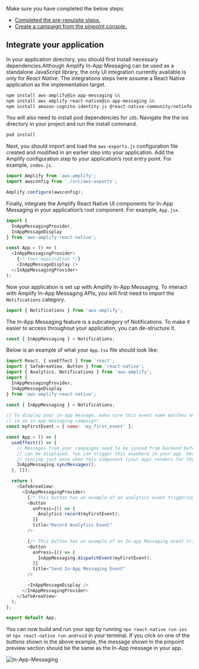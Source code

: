 Make sure you have completed the below steps:

- [Completed the pre-requisite steps.](/lib/in-app-messaging/prerequisites)
- [Create a campaign from the pinpoint console.](/lib/in-app-messaging/create-campaigns)

## Integrate your application

In your application directory, you should first Install necessary dependencies.Although Amplify In-App Messaging can be used as a standalone JavaScript library, the only UI integration currently available is only for _React Native_. The integrations steps here assume a React Native application as the implementation target.

```js
npm install aws-amplify@in-app-messaging &&
npm install aws-amplify-react-native@in-app-messaging &&
npm install amazon-cognito-identity-js @react-native-community/netinfo @react-native-async-storage/async-storage
```

You will also need to install pod dependencies for `iOS`. Navigate the the ios directory in your project and run the install command.

```bash
pod install
```

Next, you should import and load the `aws-exports.js` configuration file created and modified in an earlier step into your application. Add the Amplify configuration step to your application’s root entry point. For example, `index.js`.

```js
import Amplify from 'aws-amplify';
import awsconfig from './src/aws-exports';

Amplify.configure(awsconfig);
```

Finally, integrate the Amplify React Native UI components for In-App Messaging in your application’s root component. For example, `App.jsx`.

```js
import {
  InAppMessagingProvider,
  InAppMessageDisplay
} from 'aws-amplify-react-native';

const App = () => (
  <InAppMessagingProvider>
    {/* Your application */}
    <InAppMessageDisplay />
  </InAppMessagingProvider>
);
```

Now your application is set up with Amplify In-App Messaging. To interact with Amplify In-App Messaging APIs, you will first need to import the `Notifications` category.

```js
import { Notifications } from 'aws-amplify';
```

The In-App Messaging feature is a subcategory of Notifications. To make it easier to access throughout your application, you can de-structure it.

```js
const { InAppMessaging } = Notifications;
```

Below is an example of what your `App.tsx` file should look like:

```js
import React, { useEffect } from 'react';
import { SafeAreaView, Button } from 'react-native';
import { Analytics, Notifications } from 'aws-amplify';
import {
  InAppMessagingProvider,
  InAppMessageDisplay
} from 'aws-amplify-react-native';

const { InAppMessaging } = Notifications;

// To display your in-app message, make sure this event name matches one you created
// in an in-app messaging campaign!
const myFirstEvent = { name: 'my_first_event' };

const App = () => {
  useEffect(() => {
    // Messages from your campaigns need to be synced from backend before they
    // can be displayed. You can trigger this anywhere in your app. Here, we are
    // syncing just once when this component (your app) renders for the first time.
    InAppMessaging.syncMessages();
  }, []);

  return (
    <SafeAreaView>
      <InAppMessagingProvider>
        {/* This button has an example of an analytics event triggering the In-App Message. */}
        <Button
          onPress={() => {
            Analytics.record(myFirstEvent);
          }}
          title="Record Analytics Event"
        />

        {/* This button has an example of an In-app Messaging event triggering the In-App Message.*/}
        <Button
          onPress={() => {
            InAppMessaging.dispatchEvent(myFirstEvent);
          }}
          title="Send In-App Messaging Event"
        />

        <InAppMessageDisplay />
      </InAppMessagingProvider>
    </SafeAreaView>
  );
};

export default App;
```

You can now build and run your app by running `npx react-native run-ios` or `npx react-native run-android` in your terminal. If you click on one of the buttons shown in the above example, the message shown in the pinpoint preview section should be the same as the In-App message in your app.

![In-App-Messaging](/images/lib/in-app-messaging/in-app-message-preview.png)
